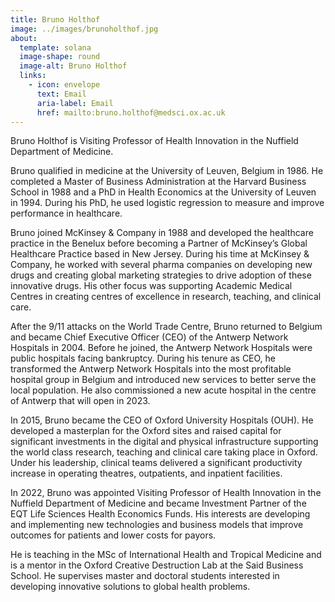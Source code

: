 ```yaml
---
title: Bruno Holthof
image: ../images/brunoholthof.jpg
about:
  template: solana
  image-shape: round
  image-alt: Bruno Holthof
  links:
    - icon: envelope
      text: Email
      aria-label: Email
      href: mailto:bruno.holthof@medsci.ox.ac.uk
---
```


Bruno Holthof is Visiting Professor of Health Innovation in the Nuffield Department of Medicine.

Bruno qualified in medicine at the University of Leuven, Belgium in 1986. He completed a Master of Business Administration at the Harvard Business School in 1988 and a PhD in Health Economics at the University of Leuven in 1994. During his PhD, he used logistic regression to measure and improve performance in healthcare.

Bruno joined McKinsey & Company in 1988 and developed the healthcare practice in the Benelux before becoming a Partner of McKinsey’s Global Healthcare Practice based in New Jersey. During his time at McKinsey & Company, he worked with several pharma companies on developing new drugs and creating global marketing strategies to drive adoption of these innovative drugs. His other focus was supporting Academic Medical Centres in creating centres of excellence in research, teaching, and clinical care.

After the 9/11 attacks on the World Trade Centre, Bruno returned to Belgium and became Chief Executive Officer (CEO) of the Antwerp Network Hospitals in 2004. Before he joined, the Antwerp Network Hospitals were public hospitals facing bankruptcy. During his tenure as CEO, he transformed the Antwerp Network Hospitals into the most profitable hospital group in Belgium and introduced new services to better serve the local population. He also commissioned a new acute hospital in the centre of Antwerp that will open in 2023.

In 2015, Bruno became the CEO of Oxford University Hospitals (OUH). He developed a masterplan for the Oxford sites and raised capital for significant investments in the digital and physical infrastructure supporting the world class research, teaching and clinical care taking place in Oxford. Under his leadership, clinical teams delivered a significant productivity increase in operating theatres, outpatients, and inpatient facilities.

In 2022, Bruno was appointed Visiting Professor of Health Innovation in the Nuffield Department of Medicine and became Investment Partner of the EQT Life Sciences Health Economics Funds. His interests are developing and implementing new technologies and business models that improve outcomes for patients and lower costs for payors.

He is teaching in the MSc of International Health and Tropical Medicine and is a mentor in the Oxford Creative Destruction Lab at the Said Business School. He supervises master and doctoral students interested in developing innovative solutions to global health problems.